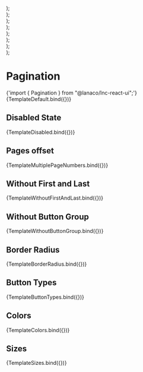 
<Meta title="Utility/Pagination" component={Pagination} />


  <div>
    <div style={{ display: "flex", gap: "16px" }}>
      <Pagination disabled={true} {...args} />
    </div>
  </div>
);

  <div>
    <div style={{ display: "flex", gap: "16px" }}>
      <Pagination withFirstLast={false} {...args} />
    </div>
  </div>
);

  <div>
    <div style={{ display: "flex", gap: "16px" }}>
      <Pagination totalNumberOfPages={10} currentPage={2} pagesOffset={3} {...args} />
    </div>
  </div>
);

  <div>
    <div style={{ display: "flex", gap: "16px" }}>
      <Pagination withButtonGroup={false} {...args} />
    </div>
  </div>
);

  <div>
    <div style={{ display: "flex", gap: "16px", marginBottom: "20px" }}>
      <Pagination {...args} />
    </div>
    <div style={{ display: "flex", gap: "16px", marginBottom: "20px" }}>
      <Pagination {...args} borderRadius={"curved"} />
    </div>
    <div style={{ display: "flex", gap: "16px", marginBottom: "20px" }}>
      <Pagination {...args} color={"secondary"} withButtonGroup={false} />
    </div>
    <div style={{ display: "flex", gap: "16px" }}>
      <Pagination
        {...args}
        color={"secondary"}
        borderRadius={"curved"}
        withButtonGroup={false}
      />
    </div>
  </div>
);

  <div>
    <div style={{ display: "flex", marginBottom: "16px" }}>
      <Pagination {...args} />
    </div>
    <div style={{ display: "flex", marginBottom: "16px" }}>
      <Pagination
        {...args}
        buttonType={"filled"}
        currentPageButtonType={"basic"}
        color={"secondary"}
      />
    </div>
    <div style={{ display: "flex" }}>
      <Pagination
        {...args}
        buttonType={"tinted"}
        currentPageButtonType={"filled"}
        color={"information"}
      />
    </div>
  </div>
);

  <div>
    <div style={{ display: "flex", marginBottom: "20px" }}>
      <Pagination {...args} />
    </div>
    <div style={{ display: "flex", marginBottom: "20px" }}>
      <Pagination {...args} color={"secondary"} />
    </div>
    <div style={{ display: "flex", marginBottom: "20px" }}>
      <Pagination {...args} color={"success"} />
    </div>
    <div style={{ display: "flex", marginBottom: "20px" }}>
      <Pagination {...args} color={"warning"} />
    </div>
    <div style={{ display: "flex", marginBottom: "20px" }}>
      <Pagination {...args} color={"danger"} />
    </div>
    <div style={{ display: "flex", marginBottom: "20px" }}>
      <Pagination {...args} color={"information"} />
    </div>
    <div style={{ display: "flex" }}>
      <Pagination {...args} color={"neutral"} />
    </div>
  </div>
);

  <div>
    <div style={{ display: "flex", marginBottom: "20px" }}>
      <Pagination size="small" {...args} />
    </div>
    <div style={{ display: "flex", marginBottom: "20px" }}>
      <Pagination size="medium" {...args} />
    </div>
    <div style={{ display: "flex", marginBottom: "20px" }}>
      <Pagination size="large" {...args} />
    </div>
  </div>
);

# Pagination

<SyntaxHighlighter language="jsx" style={nord}>
  {'import { Pagination } from "@lanaco/lnc-react-ui";'}
</SyntaxHighlighter>

<Canvas withSource="open">
  <Story name="Default" args={{}}>
    {TemplateDefault.bind({})}
  </Story>
</Canvas>

<ArgsTable story="Default" />

## Disabled State

<Canvas>
  <Story name="Disabled State" args={{}}>
    {TemplateDisabled.bind({})}
  </Story>
</Canvas>

## Pages offset

<Canvas>
  <Story
    name="Multiple Page Numbers"
    args={{}}
  >
    {TemplateMultiplePageNumbers.bind({})}
  </Story>
</Canvas>

## Without First and Last

<Canvas>
  <Story name="Without First and Last" args={{ withFirstLast: false }}>
    {TemplateWithoutFirstAndLast.bind({})}
  </Story>
</Canvas>

## Without Button Group

<Canvas>
  <Story name="Without Button Group" args={{}}>
    {TemplateWithoutButtonGroup.bind({})}
  </Story>
</Canvas>

## Border Radius

<Canvas>
  <Story name="Border Radius" args={{}}>
    {TemplateBorderRadius.bind({})}
  </Story>
</Canvas>

## Button Types

<Canvas>
  <Story name="Button Types" args={{}}>
    {TemplateButtonTypes.bind({})}
  </Story>
</Canvas>

## Colors

<Canvas>
  <Story name="Colors" args={{}}>
    {TemplateColors.bind({})}
  </Story>
</Canvas>


## Sizes

<Canvas>
  <Story name="Sizes" args={{}}>
    {TemplateSizes.bind({})}
  </Story>
</Canvas>